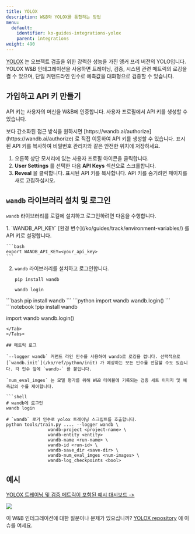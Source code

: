 ```yaml
---
title: YOLOX
description: W&B와 YOLOX를 통합하는 방법
menu:
  default:
    identifier: ko-guides-integrations-yolox
    parent: integrations
weight: 490
---
```


[YOLOX](https://github.com/Megvii-BaseDetection/YOLOX) 는 오브젝트 검출을 위한 강력한 성능을 가진 앵커 프리 버전의 YOLO입니다. YOLOX W&B 인테그레이션을 사용하면 트레이닝, 검증, 시스템 관련 메트릭의 로깅을 켤 수 있으며, 단일 커맨드라인 인수로 예측값을 대화형으로 검증할 수 있습니다.

## 가입하고 API 키 만들기

API 키는 사용자의 머신을 W&B에 인증합니다. 사용자 프로필에서 API 키를 생성할 수 있습니다.

<Note>
보다 간소화된 접근 방식을 원하시면 [https://wandb.ai/authorize](https://wandb.ai/authorize) 로 직접 이동하여 API 키를 생성할 수 있습니다. 표시된 API 키를 복사하여 비밀번호 관리자와 같은 안전한 위치에 저장하세요.
</Note>

1. 오른쪽 상단 모서리에 있는 사용자 프로필 아이콘을 클릭합니다.
2. **User Settings** 를 선택한 다음 **API Keys** 섹션으로 스크롤합니다.
3. **Reveal** 을 클릭합니다. 표시된 API 키를 복사합니다. API 키를 숨기려면 페이지를 새로 고침하십시오.

## `wandb` 라이브러리 설치 및 로그인

`wandb` 라이브러리를 로컬에 설치하고 로그인하려면 다음을 수행합니다.

<Tabs>
<Tab title="Command Line">
1. `WANDB_API_KEY` [환경 변수](/ko/guides/track/environment-variables/) 를 API 키로 설정합니다.

    ```bash
    export WANDB_API_KEY=<your_api_key>
    ```

2. `wandb` 라이브러리를 설치하고 로그인합니다.

    ```shell
    pip install wandb

    wandb login
    ```
</Tab>
<Tab title="Python">
```bash
pip install wandb
```
```python
import wandb
wandb.login()
```
</Tab>
<Tab title="Python notebook">
```notebook
!pip install wandb

import wandb
wandb.login()
```
</Tab>
</Tabs>

## 메트릭 로그

`--logger wandb` 커맨드 라인 인수를 사용하여 wandb로 로깅을 켭니다. 선택적으로 [`wandb.init`](/ko/ref/python/init) 가 예상하는 모든 인수를 전달할 수도 있습니다. 각 인수 앞에 `wandb-` 를 붙입니다.

`num_eval_imges` 는 모델 평가를 위해 W&B 테이블에 기록되는 검증 세트 이미지 및 예측값의 수를 제어합니다.

```shell
# wandb에 로그인
wandb login

# `wandb` 로거 인수로 yolox 트레이닝 스크립트를 호출합니다.
python tools/train.py .... --logger wandb \
                wandb-project <project-name> \
                wandb-entity <entity>
                wandb-name <run-name> \
                wandb-id <run-id> \
                wandb-save_dir <save-dir> \
                wandb-num_eval_imges <num-images> \
                wandb-log_checkpoints <bool>
```

## 예시

[YOLOX 트레이닝 및 검증 메트릭이 포함된 예시 대시보드 ->](https://wandb.ai/manan-goel/yolox-nano/runs/3pzfeom)

<Frame>
    <img src="/images/integrations/yolox_example_dashboard.png"  />
</Frame>

이 W&B 인테그레이션에 대한 질문이나 문제가 있으십니까? [YOLOX repository](https://github.com/Megvii-BaseDetection/YOLOX) 에 이슈를 여세요.
